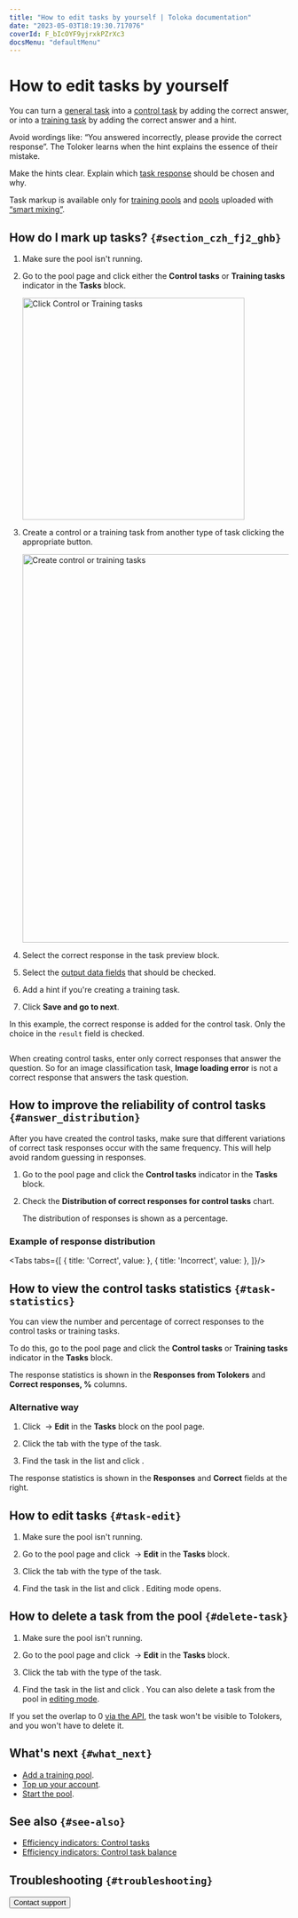 ```yaml
---
title: "How to edit tasks by yourself | Toloka documentation"
date: "2023-05-03T18:19:30.717076"
coverId: F_bIcOYF9yjrxkPZrXc3
docsMenu: "defaultMenu"
---
```



# How to edit tasks by yourself

You can turn a [general task](/docs/glossary#general-task) into a [control task](/docs/glossary#control-task) by adding the correct answer, or into a [training task](/docs/glossary#training-task) by adding the correct answer and a hint.

<Cut title="What makes a good hint?">

Avoid wordings like: “You answered incorrectly, please provide the correct response”. The Toloker learns when the hint explains the essence of their mistake.

Make the hints clear. Explain which [task response](/docs/glossary#task-response) should be chosen and why.

</Cut>

<Note mode="restriction" title="Restriction">

Task markup is available only for [training pools](/docs/guide/train) and [pools](/docs/glossary#pool) uploaded with [“smart mixing”](/docs/guide/distribute-tasks-by-pages#smart-mixing).

</Note>

## How do I mark up tasks? `{#section_czh_fj2_ghb}`
1. Make sure the pool isn't running.

1. Go to the pool page and click either the **Control tasks** or **Training tasks** indicator in the **Tasks** block.

    <Image width="400px" withBackground imageId="1680169936872" alt="Click Control or Training tasks" />

1. Create a control or a training task from another type of task clicking the appropriate button.

    <Image width="700px" withBackground imageId="1680169942389" alt="Create control or training tasks" />

1. Select the correct response in the task preview block.

1. Select the [output data fields](/docs/guide/incoming) that should be checked.

1. Add a hint if you're creating a training task.

1. Click **Save and go to next**.

<Cut title="Example of task markup">

In this example, the correct response is added for the control task. Only the choice in the `result` field is checked.

<Image width="700px" withBackground imageId="1680169948345" alt="" />

</Cut>

<Note mode="tip" title="Tip">

When creating control tasks, enter only correct responses that answer the question. So for an image classification task, **Image loading error** is not a correct response that answers the task question.

</Note>

## How to improve the reliability of control tasks `{#answer_distribution}`

After you have created the control tasks, make sure that different variations of correct task responses occur with the same frequency. This will help avoid random guessing in responses.

1. Go to the pool page and click the **Control tasks** indicator in the **Tasks** block.

1. Check the **Distribution of correct responses for control tasks** chart.

    The distribution of responses is shown as a percentage.

### Example of response distribution

<Tabs tabs={[
  { title: 'Correct', value: <TaskMarkupByYourselfList1/> },
  { title: 'Incorrect', value: <TaskMarkupByYourselfList2/> },
]}/>

## How to view the control tasks statistics `{#task-statistics}`

You can view the number and percentage of correct responses to the control tasks or training tasks.

To do this, go to the pool page and click the **Control tasks** or **Training tasks** indicator in the **Tasks** block.

The response statistics is shown in the **Responses from Tolokers** and **Correct responses, %** columns.

### Alternative way

1. Click <img src="https://tlkfrontprod.azureedge.net/portal-production/static/uploaded/images/1675425178780/1675425178780_original_svg.svg" alt="" /> → **Edit** in the **Tasks** block on the pool page.

1. Click the tab with the type of the task.

1. Find the task in the list and click <img src="https://tlkfrontprod.azureedge.net/portal-production/static/uploaded/images/1675425172884/1675425172884_original_svg.svg" alt="" />.

The response statistics is shown in the **Responses** and **Correct** fields  at the right.

## How to edit tasks `{#task-edit}`

1. Make sure the pool isn't running.

1. Go to the pool page and click <img src="https://tlkfrontprod.azureedge.net/portal-production/static/uploaded/images/1675425178780/1675425178780_original_svg.svg" alt="" /> → **Edit** in the **Tasks** block.

1. Click the tab with the type of the task.

1. Find the task in the list and click <img src="https://tlkfrontprod.azureedge.net/portal-production/static/uploaded/images/1675425172884/1675425172884_original_svg.svg" alt="" />. Editing mode opens.

## How to delete a task from the pool `{#delete-task}`

1. Make sure the pool isn't running.

1. Go to the pool page and click <img src="https://tlkfrontprod.azureedge.net/portal-production/static/uploaded/images/1675425178780/1675425178780_original_svg.svg" alt="" /> → **Edit** in the **Tasks** block.

1. Click the tab with the type of the task.

1. Find the task in the list and click <img src="https://tlkfrontprod.azureedge.net/portal-production/static/uploaded/images/1675425193044/1675425193044_original_svg.svg" alt="" />. You can also delete a task from the pool in [editing mode](#task-edit).

<Note mode="tip" title="Tip">

If you set the overlap to 0 [via the API](https://toloka.ai/docs/api/api-reference/#patch-/tasks/-id-/set-overlap-or-min), the task won't be visible to Tolokers, and you won't have to delete it.

</Note>

## What's next `{#what_next}`
- [Add a training pool](/docs/guide/train).
- [Top up your account](/docs/guide/refill).
- [Start the pool](/docs/guide/pool-run-and-stop).

## See also `{#see-also}`

- [Efficiency indicators: Control tasks](/docs/guide/efficiency-metrics/control-tasks-share)
- [Efficiency indicators: Control task balance](/docs/guide/efficiency-metrics/control-tasks-balance)

## Troubleshooting `{#troubleshooting}`

<Cut title="Uploading tasks to a pool">

<FaqProcessingLog/>

<TroubleshootingUploadingTasksErrors/>

<FaqHowManyTasksTolokerWillSee/>

<FaqUploadAcceptedAssignments/>

<TroubleshootingMarkedAsTraining/>

<FaqCreateTaskFileProperly/>

<TroubleshootingSyntaxError/>

<FaqMaxNumberPerSuite/>

<FaqSmartMixing/>

<FaqSmartMixingAfterUploading/>

<FaqRightTimeLimit/>

<FaqTaskSuiteDifference/>

<TroubleshootingSameTaskOnDifferentPages/>

</Cut>

<FaqHowManyTasksInSuite/>

<FaqHowManyControlTasks/>

<FaqCorrectResponsesCounted/>

<Button themeColor="light" view="default" size="l" type="link" url="/docs/guide/troubleshooting/support?form-source=guide-task-markup-by-yourself">Contact support</Button>